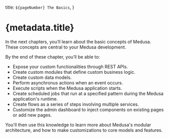   title: `${pageNumber} The Basics`,
}

# {metadata.title}

In the next chapters, you’ll learn about the basic concepts of Medusa. These concepts are central to your Medusa development.

By the end of these chapter, you’ll be able to:

- Expose your custom functionalities through REST APIs.
- Create custom modules that define custom business logic.
- Create custom data models.
- Perform asynchronus actions when an event occurs.
- Execute scripts when the Medusa application starts.
- Create scheduled jobs that run at a specified pattern during the Medusa application's runtime.
- Create flows as a series of steps involving multiple services.
- Customize the admin dashboard to inject components on existing pages or add new pages.

You'll then use this knowledge to learn more about Medusa's modular architecture, and how to make customizations to core models and features.
